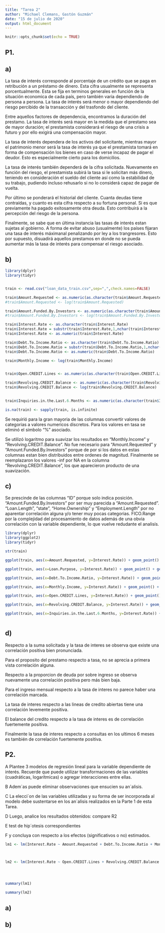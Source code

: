 ```yaml
---
title: "Tarea 2"
author: "Michael Clemans, Gastón Guzmán"
date: "15 de julio de 2020"
output: html_document
---
```


```r
knitr::opts_chunk$set(echo = TRUE)
```




## P1.

## a)



La tasa de interés corresponde al porcentaje de un crédito que se paga en retribución a un préstamo de dinero. Esta cifra usualmente se representa porcentualmente. Esta se fija en terminos generales en función de la situación economica de cada país, pero también varia dependiendo de persona a persona. La tasa de interés será menor o mayor dependiendo del riesgo percibido de la transacción y del trasfondo del cliente.

Entre aquellos factores de dependencia, encontramos la duración del prestamo. La tasa de interés será mayor en la medida que el prestamo sea de mayor duración; el prestamista considerará el riesgo de una crisis a futuro y por ello exigirá una compensación mayor. 

La tasa de interés dependera de los activos del solicitante, mientras mayor el patrimonio menor será la tasa de interés ya que el prestamista tomará en forma de compensación los bienes en caso de verse incapaz de pagar el deudor. Esto es especialmente cierto para los domicilios.

La tasa de interés también dependerá de la cifra solicitada. Nuevamente en función del riesgo, el prestamista subirá la tasa si le solicitan más dinero, teniendo en consideración el sueldo del cliente así como la estabilidad de su trabajo, pudiendo incluso rehusarlo si no lo considerá capaz de pagar de vuelta.

Por último se ponderará el historial del cliente. Cuanta deudas tiene contraídas, y cuanto es esta cifra respecto a su fortuna personal. Si es que previamente ha pagado exitosamente otra deuda. Esto contribuirá a la percepción del riesgo de la persona.


Finalmente, se sabe que en última instancia las tasas de interés estan sujetas al gobierno. A forma de evitar abuso (usualmente) los países fijaran una tasa de interés máximanal penalizando por ley a los trangresores. Esto por supuesto, disuadirá aquellos prestamos en donde no se pueda aumentar más la tasa de interés para compensar el riesgo asociado.

## b)



```r
library(dplyr)
library(tidyr) 


train <- read.csv("loan_data_train.csv",sep=",",check.names=FALSE)

train$Amount.Requested <- as.numeric(as.character(train$Amount.Requested))
#train$Amount.Requested <- log(train$Amount.Requested)

train$Amount.Funded.By.Investors <- as.numeric(as.character(train$Amount.Funded.By.Investors))
#train$Amount.Funded.By.Investors <- log(train$Amount.Funded.By.Investors)

train$Interest.Rate <- as.character(train$Interest.Rate)
train$Interest.Rate = substr(train$Interest.Rate,1,nchar(train$Interest.Rate)-1)
train$Interest.Rate <- as.numeric(train$Interest.Rate)

train$Debt.To.Income.Ratio <- as.character(train$Debt.To.Income.Ratio)
train$Debt.To.Income.Ratio = substr(train$Debt.To.Income.Ratio,1,nchar(train$Debt.To.Income.Ratio)-1)
train$Debt.To.Income.Ratio <- as.numeric(train$Debt.To.Income.Ratio)

train$Monthly.Income <- log(train$Monthly.Income)


train$Open.CREDIT.Lines <- as.numeric(as.character(train$Open.CREDIT.Lines))

train$Revolving.CREDIT.Balance <- as.numeric(as.character(train$Revolving.CREDIT.Balance)) 
train$Revolving.CREDIT.Balance <- log(train$Revolving.CREDIT.Balance)
 

train$Inquiries.in.the.Last.6.Months <- as.numeric(as.character(train$Inquiries.in.the.Last.6.Months))

is.na(train) <- sapply(train, is.infinite)

```


Se requirió para la gran mayoria de las columnas convertir valores de categorias a valores numericos discretos. Para los valores en tasa se eliminó el simbolo "%" asociado. 

Se utilizó logaritmo para suavizar los resultados en "Monthly.Income" y "Revolving.CREDIT.Balance". No fue necesario para "Amount.Requested" y "Amount.Funded.By.Investors" porque de por si los datos en estas columnas estan bien distribuidos entre ordenes de magnitud. Finalmente se reemplazaron los valores -inf por NA en la columna "Revolving.CREDIT.Balance", los que aparecieron producto de una suavización.


## c)


Se prescinde de las columnas "ID" porque solo indica posición. "Amount.Funded.By.Investors" por ser muy parecida a "Amount.Requested". "Loan.Length", "state", "Home.Ownership" y "Employment.Length" por no aparentar correlación alguna y/o tener muy pocas categorias. FICO.Range por la complejidad del procesamiento de datos además de una obvia correlación con la variable dependiente, lo que vuelve redudante el analisís.

```r

library(dplyr)
library(ggplot2)
library(tidyr) 

str(train)

ggplot(train, aes(x=Amount.Requested, y=Interest.Rate)) + geom_point() + geom_smooth(method=lm, se=TRUE)

ggplot(train, aes(x=Loan.Purpose, y=Interest.Rate)) + geom_point() + geom_smooth(method=lm, se=TRUE)

ggplot(train, aes(x=Debt.To.Income.Ratio, y=Interest.Rate)) + geom_point() + geom_smooth(method=lm, se=TRUE)

ggplot(train, aes(x=Monthly.Income, y=Interest.Rate)) + geom_point() + geom_smooth(method=lm, se=TRUE)

ggplot(train, aes(x=Open.CREDIT.Lines, y=Interest.Rate)) + geom_point() + geom_smooth(method=lm, se=TRUE)

ggplot(train, aes(x=Revolving.CREDIT.Balance, y=Interest.Rate)) + geom_point() + geom_smooth(method=lm, se=TRUE)

ggplot(train, aes(x=Inquiries.in.the.Last.6.Months, y=Interest.Rate)) + geom_point() + geom_smooth(method=lm, se=TRUE)



```




## d)

Respecto a la suma solicitada y la tasa de interes se observa que existe una correlación positiva bien pronunciada.

Para el proposito del prestamo respecto a tasa, no se aprecia a primera vista correlación alguna.

Respecto a la proporcion de deuda por sobre ingreso se observa nuevamente una correlación positiva pero más bien baja.

Para el ingreso mensual respecto a la tasa de interes no parece haber una correlación marcada.

La tasa de interes respecto a las lineas de credito abiertas tiene una correlación levemente positiva.

El balance del credito respecto a la tasa de interes es de correlación fuertemente positiva.

Finalmente la tasa de interes respecto a consultas en los ultimos 6 meses es también de correlación fuertemente positiva.





## P2.


A Plantee 3 modelos de regresión lineal para la variable dependiente de interés. Recuerde
que puede utilizar transformaciones de las variables (cuadráticas, logarítmicas) o agregar
interacciones entre ellas.

B Adem´as puede eliminar observaciones que ensucien su an´alisis.

C La elecci´on de las variables utilizadas y su forma de ser incorporada al modelo debe sustentarse
en los an´alisis realizados en la Parte 1 de esta Tarea.

D Luego, analice los resultados obtenidos: compare R2

E test de hip´otesis correspondientes

F y concluya con respecto a los efectos (significativos o no) estimados.








```r


lm1 <- lm(Interest.Rate ~ Amount.Requested + Debt.To.Income.Ratio + Monthly.Income , data=train)



lm2 <- lm(Interest.Rate ~ Open.CREDIT.Lines + Revolving.CREDIT.Balance + Inquiries.in.the.Last.6.Months  , data=train)




summary(lm1)

summary(lm2)

```




## a)







## b)